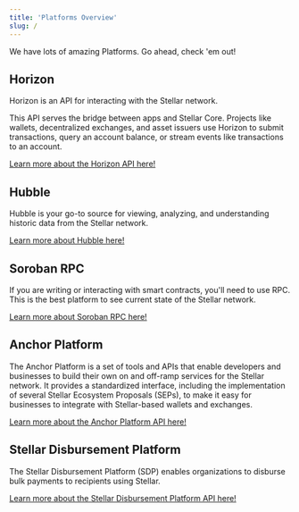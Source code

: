 ```yaml
---
title: 'Platforms Overview'
slug: /
---
```


We have lots of amazing Platforms. Go ahead, check 'em out!

## Horizon

Horizon is an API for interacting with the Stellar network.

This API serves the bridge between apps and Stellar Core. Projects like wallets,
decentralized exchanges, and asset issuers use Horizon to submit transactions,
query an account balance, or stream events like transactions to an account.

[Learn more about the Horizon API here!](./horizon)

## Hubble

Hubble is your go-to source for viewing, analyzing, and understanding historic
data from the Stellar network.

[Learn more about Hubble here!](./hubble)

## Soroban RPC

If you are writing or interacting with smart contracts, you'll need to use RPC.
This is the best platform to see current state of the Stellar network.

[Learn more about Soroban RPC here!](./soroban-rpc)

## Anchor Platform

The Anchor Platform is a set of tools and APIs that enable developers and
businesses to build their own on and off-ramp services for the Stellar network.
It provides a standardized interface, including the implementation of several
Stellar Ecosystem Proposals (SEPs), to make it easy for businesses to integrate
with Stellar-based wallets and exchanges.

[Learn more about the Anchor Platform API here!](./anchor-platform)

## Stellar Disbursement Platform

The Stellar Disbursement Platform (SDP) enables organizations to disburse bulk
payments to recipients using Stellar.

[Learn more about the Stellar Disbursement Platform API here!](./stellar-disbursement-platform)
